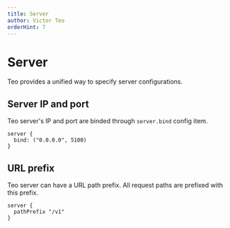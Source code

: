 ```yaml
---
title: Server
author: Victor Teo
orderHint: 7
---
```



# Server

Teo provides a unified way to specify server configurations.

## Server IP and port

Teo server's IP and port are binded through `server.bind` config item.

```teo showLineNumbers
server {
  bind: ("0.0.0.0", 5100)
}
```

## URL prefix

Teo server can have a URL path prefix. All request paths are prefixed with this 
prefix.

```teo showLineNumbers
server {
  pathPrefix "/v1"
}
```

<PrevNext />
